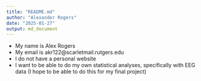 ```yaml
---
title: "README.md"
author: "Alexander Rogers"
date: "2025-01-27"
output: md_document
---
```


- My name is Alex Rogers
- My email is akr122@scarletmail.rutgers.edu
- I do not have a personal website
- I want to be able to do my own statistical analyses, specifically with EEG data (I hope to be able to do this for my final project)

